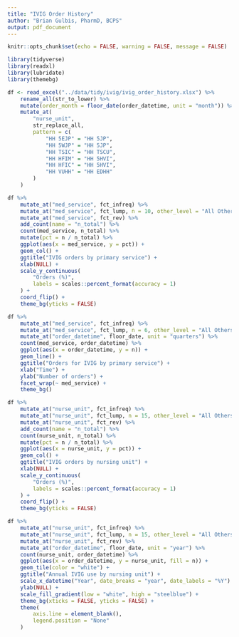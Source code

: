 ```yaml
---
title: "IVIG Order History"
author: "Brian Gulbis, PharmD, BCPS"
output: pdf_document
---
```


```r
knitr::opts_chunk$set(echo = FALSE, warning = FALSE, message = FALSE)
```

```r
library(tidyverse)
library(readxl)
library(lubridate)
library(themebg)

df <- read_excel("../data/tidy/ivig/ivig_order_history.xlsx") %>%
    rename_all(str_to_lower) %>%
    mutate(order_month = floor_date(order_datetime, unit = "month")) %>%
    mutate_at(
        "nurse_unit",
        str_replace_all,
        pattern = c(
            "HH 5EJP" = "HH 5JP",
            "HH 5WJP" = "HH 5JP",
            "HH TSIC" = "HH TSCU",
            "HH HFIM" = "HH 5HVI",
            "HH HFIC" = "HH 5HVI",
            "HH VUHH" = "HH EDHH"
        )
    )

```

```r
df %>%
    mutate_at("med_service", fct_infreq) %>%
    mutate_at("med_service", fct_lump, n = 10, other_level = "All Others") %>%
    mutate_at("med_service", fct_rev) %>%
    add_count(name = "n_total") %>%
    count(med_service, n_total) %>%
    mutate(pct = n / n_total) %>%
    ggplot(aes(x = med_service, y = pct)) +
    geom_col() +
    ggtitle("IVIG orders by primary service") +
    xlab(NULL) +
    scale_y_continuous(
        "Orders (%)", 
        labels = scales::percent_format(accuracy = 1)
    ) +
    coord_flip() +
    theme_bg(yticks = FALSE)
```

```r
df %>%
    mutate_at("med_service", fct_infreq) %>%
    mutate_at("med_service", fct_lump, n = 6, other_level = "All Others") %>%
    mutate_at("order_datetime", floor_date, unit = "quarters") %>%
    count(med_service, order_datetime) %>%
    ggplot(aes(x = order_datetime, y = n)) +
    geom_line() +
    ggtitle("Orders for IVIG by primary service") +
    xlab("Time") +
    ylab("Number of orders") +
    facet_wrap(~ med_service) +
    theme_bg()
```

```r
df %>%
    mutate_at("nurse_unit", fct_infreq) %>%
    mutate_at("nurse_unit", fct_lump, n = 15, other_level = "All Others") %>%
    mutate_at("nurse_unit", fct_rev) %>%
    add_count(name = "n_total") %>%
    count(nurse_unit, n_total) %>%
    mutate(pct = n / n_total) %>%
    ggplot(aes(x = nurse_unit, y = pct)) +
    geom_col() +
    ggtitle("IVIG orders by nursing unit") +
    xlab(NULL) +
    scale_y_continuous(
        "Orders (%)", 
        labels = scales::percent_format(accuracy = 1)
    ) +
    coord_flip() +
    theme_bg(yticks = FALSE)
```

```r
df %>%
    mutate_at("nurse_unit", fct_infreq) %>%
    mutate_at("nurse_unit", fct_lump, n = 15, other_level = "All Others") %>%
    mutate_at("nurse_unit", fct_rev) %>%
    mutate_at("order_datetime", floor_date, unit = "year") %>%
    count(nurse_unit, order_datetime) %>%
    ggplot(aes(x = order_datetime, y = nurse_unit, fill = n)) +
    geom_tile(color = "white") +
    ggtitle("Annual IVIG use by nursing unit") +
    scale_x_datetime("Year", date_breaks = "year", date_labels = "%Y") +
    ylab(NULL) +
    scale_fill_gradient(low = "white", high = "steelblue") +
    theme_bg(xticks = FALSE, yticks = FALSE) +
    theme(
        axis.line = element_blank(),
        legend.position = "None"
    )
```

